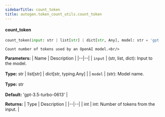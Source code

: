 ```yaml
---
sidebarTitle: count_token
title: autogen.token_count_utils.count_token
---
```


<code class="doc-symbol doc-symbol-heading doc-symbol-function"></code>
#### count_token

```python
count_token(input: str | list[str] | dict[str, Any], model: str = 'gpt-3.5-turbo-0613') -> int
```

    Count number of tokens used by an OpenAI model.<br/>

<b>Parameters:</b>
| Name | Description |
|--|--|
| `input` | (str, list, dict): Input to the model.<br/><br/>**Type:** str \| list[str] \| dict[str, typing.Any] |
| `model` | (str): Model name.<br/><br/>**Type:** str<br/><br/>**Default:** 'gpt-3.5-turbo-0613' |

<b>Returns:</b>
| Type | Description |
|--|--|
| int | int: Number of tokens from the input. |

<br />